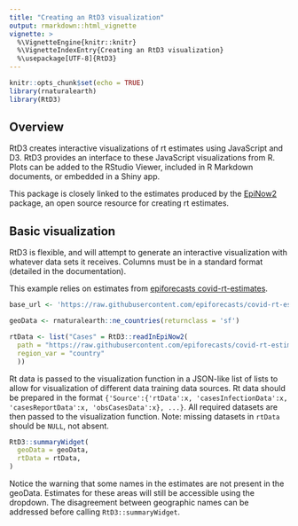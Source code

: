 ```yaml
---
title: "Creating an RtD3 visualization"
output: rmarkdown::html_vignette
vignette: >
  %\VignetteEngine{knitr::knitr}
  %\VignetteIndexEntry{Creating an RtD3 visualization}
  %\usepackage[UTF-8]{RtD3}
---
```


```r
knitr::opts_chunk$set(echo = TRUE)
library(rnaturalearth)
library(RtD3)
```

## Overview

RtD3 creates interactive visualizations of rt estimates using JavaScript and D3. RtD3 provides an interface to these JavaScript visualizations from R. Plots can be added to the RStudio Viewer, included in R Markdown documents, or embedded in a Shiny app.

This package is closely linked to the estimates produced by the [EpiNow2](https://epiforecasts.io/EpiNow2/) package, an open source resource for creating rt estimates.

## Basic visualization

RtD3 is flexible, and will attempt to generate an interactive visualization with whatever data sets it receives. Columns must be in a standard format (detailed in the documentation). 

This example relies on estimates from [epiforecasts covid-rt-estimates](https://github.com/epiforecasts/covid-rt-estimates).

```r
base_url <- 'https://raw.githubusercontent.com/epiforecasts/covid-rt-estimates/master/national/'

geoData <- rnaturalearth::ne_countries(returnclass = 'sf')

rtData <- list("Cases" = RtD3::readInEpiNow2(
  path = "https://raw.githubusercontent.com/epiforecasts/covid-rt-estimates/master/national/cases/summary",
  region_var = "country"
  ))
```

Rt data is passed to the visualization function in a JSON-like list of lists to allow for visualization of different data training data sources. Rt data should be prepared in the format `{'Source':{'rtData':x, 'casesInfectionData':x, 'casesReportData':x, 'obsCasesData':x}, ...}`. All required datasets are then passed to the visualization function. Note: missing datasets in `rtData` should be `NULL`, not absent.


``` r
RtD3::summaryWidget(
  geoData = geoData,
  rtData = rtData,
)
```

Notice the warning that some names in the estimates are not present in the geoData. Estimates for these areas will still be accessible using the dropdown. The disagreement between geographic names can be addressed before calling `RtD3::summaryWidget`.
